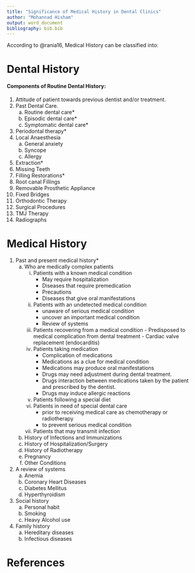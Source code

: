 ```yaml
---
title: "Significance of Medical History in Dental Clinics"
author: "Mohannad Hisham"
output: word_document
bibliography: bib.bib
---
```




According to @rania16, Medical History can be classified into:

# Dental History

#### Components of Routine Dental History:  
1. Attitude of patient towards previous dentist and/or treatment.
2. Past Dental Care.
    a) Routine dental care*
    b) Episodic dental care*
    c) Symptomatic dental care*
3. Periodontal therapy* 
4. Local Anaesthesia
    a) General anxiety
    b) Syncope
    c) Allergy
5. Extraction*
6. Missing Teeth
7. Filling Restorations*
8. Root canal Fillings
9. Removable Prosthetic Appliance
10. Fixed Bridges
11. Orthodontic Therapy
12. Surgical Procedures
13. TMJ Therapy
14. Radiographs

# Medical History
1. Past and present medical history*
    a) Who are medically complex patients
        i) Patients with a known medical condition
            - May require hospitalization
            - Diseases that require premedication
            - Precautions
            - Diseases that give oral manifestations
        ii) Patients with an undetected medical condition
            - unaware of serious medical condition
            - uncover an important medical condition
            - Review of systems
        iii) Patients recovering from a medical condition
            - Predisposed to medical complication from dental treatment
            - Cardiac valve replacement (endocarditis)
        iv) Patients taking medication
            - Complication of medications
            - Medications as a clue for medical condition
            - Medications may produce oral manifestations
            - Drugs may need adjustment during dental treatment.
            - Drugs interaction between medications taken by the patient and prescribed by the dentist.
            - Drugs may induce allergic reactions
        v) Patients following a special diet
        vi) Patients in need of special dental care
            - prior to receiving medical care as chemotherapy or radiotherapy
            - to prevent serious medical condition
        vii) Patients that may transmit infection
    b) History of Infections and Immunizations
    c) History of Hospitalization/Surgery
    d) History of  Radiotherapy
    e) Pregnancy
    f) Other Conditions
2. A review of systems
    a) Anemia
    b) Coronary Heart Diseases
    c) Diabetes Mellitus
    d) Hyperthyroidism
3. Social history
    a) Personal habit
    b) Smoking
    c) Heavy Alcohol use
4. Family history
    a) Hereditary diseases
    b) Infectious diseases


# References

